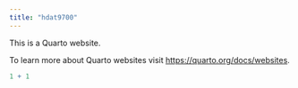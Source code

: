 ```yaml
---
title: "hdat9700"
---
```


This is a Quarto website.

To learn more about Quarto websites visit <https://quarto.org/docs/websites>.

```r
1 + 1
```

